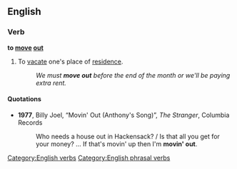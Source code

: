 ==English==

===Verb===
'''to [[move]] [[out]]'''

# {{idiom}} To [[vacate]] one's place of [[residence]].
#:''We must '''move out''' before the end of the month or we'll be paying extra rent.''

====Quotations====
* '''1977''', Billy Joel, “Movin' Out (Anthony's Song)”, ''The Stranger'', Columbia Records
*: Who needs a house out in Hackensack? / Is that all you get for your money? ... If that's movin' up then I'm '''movin' out'''.

[[Category:English verbs]]
[[Category:English phrasal verbs]]